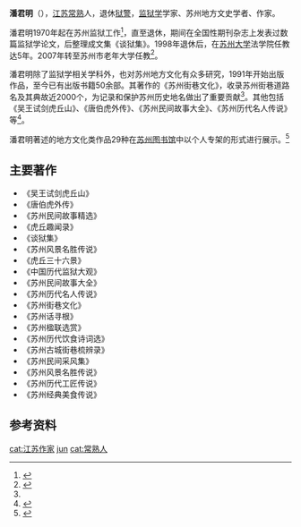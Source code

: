 {{infobox writer
|name=潘君明
|birthplace=[[江苏|江苏]][[常熟|常熟]]
|birthdate={{bya|1937|12}}
|职业=狱警
}}
'''潘君明'''（{{bd|1937年|12月||catldx=pan}}），[[江苏|江苏]][[常熟|常熟]]人，退休[[狱警|狱警]]，[[监狱学|监狱学]]学家、苏州地方文史学者、作家。

潘君明1970年起在苏州监狱工作<ref>{{cite web |title=他们为什么会进了“狮子口” |url=http://news.sina.com.cn/s/2009-05-11/033915601842s.shtml |website=news.sina.com.cn |accessdate=2020-07-09 |archive-date=2020-07-09 |archive-url=https://web.archive.org/web/20200709104035/http://news.sina.com.cn/s/2009-05-11/033915601842s.shtml |dead-url=no }}</ref>，直至退休，期间在全国性期刊杂志上发表过数篇监狱学论文，后整理成文集《谈狱集》。1998年退休后，在[[苏州大学|苏州大学]]法学院任教达5年。2007年转至苏州市老年大学任教<ref name="l">{{cite web |title=明星讲师潘君明：苏州历史文化的传承者 |url=http://js.ifeng.com/a/20170605/5725315_0.shtml |website=js.ifeng.com |accessdate=2020-07-09 |archive-date=2020-07-09 |archive-url=https://web.archive.org/web/20200709104145/http://js.ifeng.com/a/20170605/5725315_0.shtml |dead-url=no }}</ref>。

潘君明除了监狱学相关学科外，也对苏州地方文化有众多研究，1991年开始出版作品，至今已有出版书籍50余部。其著作的《苏州街巷文化》，收录苏州街巷道路名及其典故近2000个，为记录和保护苏州历史地名做出了重要贡献<ref name="l" />。其他包括《吴王试剑虎丘山》、《唐伯虎外传》、《苏州民间故事大全》、《苏州历代名人传说》等<ref>{{cite web |title=潘君明家庭：要看书更要写给别人看(图) |url=http://roll.sohu.com/20140627/n401458596.shtml |website=roll.sohu.com |accessdate=2020-07-09 |archive-date=2020-07-09 |archive-url=https://web.archive.org/web/20200709104118/http://roll.sohu.com/20140627/n401458596.shtml |dead-url=no }}</ref>。

潘君明著述的地方文化类作品29种在[[苏州图书馆|苏州图书馆]]中以个人专架的形式进行展示。<ref>{{cite web |title=苏州图书馆首次推出个人著述专架 |url=http://sz.sina.com.cn/news/yz/2016-01-23/detail-ifxnuvxc1713014.shtml |website=sz.sina.com.cn |accessdate=2020-07-09 |archive-date=2020-07-10 |archive-url=https://web.archive.org/web/20200710230002/http://sz.sina.com.cn/news/yz/2016-01-23/detail-ifxnuvxc1713014.shtml |dead-url=no }}</ref>

==主要著作==
*《吴王试剑虎丘山》
*《唐伯虎外传》
*《苏州民间故事精选》
*《虎丘趣闻录》
*《谈狱集》
*《苏州风景名胜传说》
*《虎丘三十六景》
*《中国历代监狱大观》
*《苏州民间故事大全》
*《苏州历代名人传说》
*《苏州街巷文化》
*《苏州话寻根》
*《苏州楹联选赏》
*《苏州历代饮食诗词选》
*《苏州古城街巷梳辨录》
*《苏州民间采风集》
*《苏州风景名胜传说》
*《苏州历代工匠传说》
*《苏州经典美食传说》

==参考资料==
{{reflist}}

{{normdaten}}
{{DEFAULTSORT:Pan junming}}
[[cat:江苏作家|cat:江苏作家]]
[[cat:潘姓|jun]]
[[cat:常熟人|cat:常熟人]]